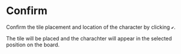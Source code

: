 # Confirm

Confirm the tile placement and location of the character by clicking `✔️`.

The tile will be placed and the charachter will appear in the selected position on the board.

